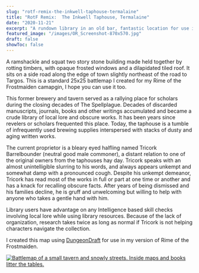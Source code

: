```yaml
---
slug: "rotf-remix-the-inkwell-taphouse-termalaine"
title: "RotF Remix:  The Inkwell Taphouse, Termalaine"
date: "2020-11-21"
excerpt: "A rundown library in an old bar, fantastic location for use in your 5th edition Icewind Dale Rime of the Frostmaiden game."
featured_image: "/images/OR_Screenshot-870x570.jpg"
draft: false
showToc: false
---
```


A ramshackle and squat two story stone building made held together by rotting timbers, with opaque frosted windows and a dilapidated tiled roof. It sits on a side road along the edge of town slightly northeast of the road to Targos.  This is a standard 25x25 battlemap I created for my Rime of the Frostmaiden camapgin, I hope you can use it too.

This former brewery and tavern served as a rallying place for scholars during the closing decades of The Spellplague. Decades of discarded manuscripts, journals, books and other writings accumulated and became a crude library of local lore and obscure works. It has been years since revelers or scholars frequented this place. Today, the taphouse is a tumble of infrequently used brewing supplies interspersed with stacks of dusty and aging written works.

The current proprietor is a bleary eyed halfling named Tricork Barrelbounder (neutral good male commoner), a distant relation to one of the original owners from the taphouses hay day. Tricork speaks with an almost unintelligible slurring to his words, and always appears unkempt and somewhat damp with a pronounced cough. Despite his unkempt demeanor, Tricork has read most of the works in full or part at one time or another and has a knack for recalling obscure facts. After years of being dismissed and his families decline, he is gruff and unwelcoming but willing to help with anyone who takes a gentle hand with him.

Library users have advantage on any Intelligence based skill checks involving local lore while using library resources. Because of the lack of organization, research takes twice as long as normal if Tricork is not helping characters navigate the collection.

I created this map using [DungeonDraft](https://dungeondraft.net/) for use in my version of Rime of the Frostmaiden.

[![Battlemap of a small tavern and snowly streets. Inside maps and books litter the tables.](https://i.redd.it/awg4bpr3st961.jpg)](https://i.redd.it/awg4bpr3st961.jpg)
